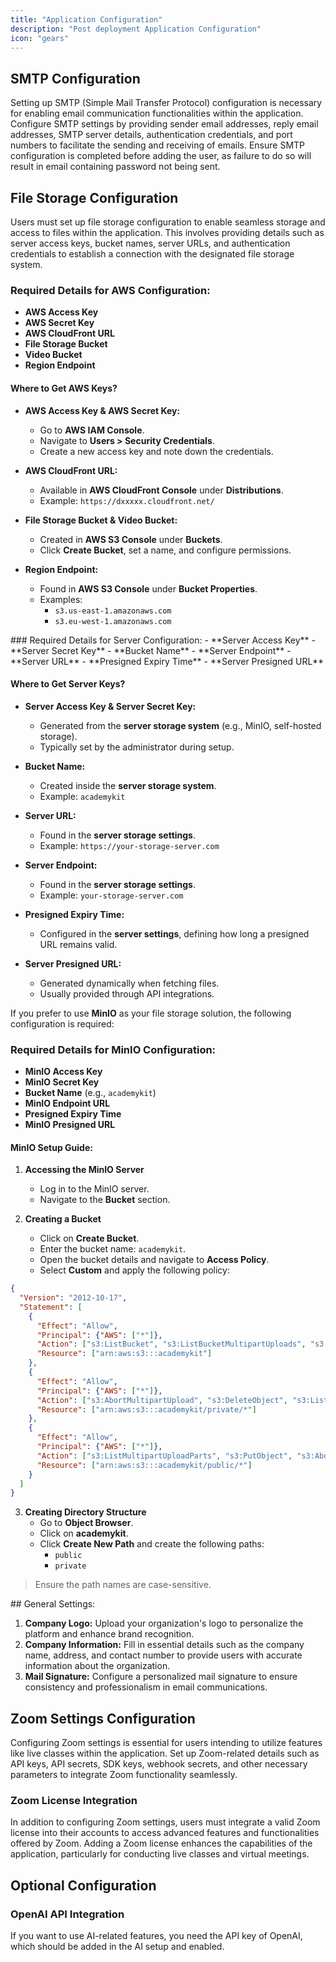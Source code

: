 ```yaml
---
title: "Application Configuration"
description: "Post deployment Application Configuration"
icon: "gears"
---
```


## SMTP Configuration

Setting up SMTP (Simple Mail Transfer Protocol) configuration is necessary for enabling email communication functionalities within the application. Configure SMTP settings by providing sender email addresses, reply email addresses, SMTP server details, authentication credentials, and port numbers to facilitate the sending and receiving of emails.
<Note>
  Ensure SMTP configuration is completed before adding the user, as
  failure to do so will result in email containing password not being sent.
</Note>

## File Storage Configuration

Users must set up file storage configuration to enable seamless storage and access to files within the application. This involves providing details such as server access keys, bucket names, server URLs, and authentication credentials to establish a connection with the designated file storage system.

<AccordionGroup>
<Accordion title="AWS File Storage Configuration">

### Required Details for AWS Configuration:
- **AWS Access Key**
- **AWS Secret Key**
- **AWS CloudFront URL**
- **File Storage Bucket**
- **Video Bucket**
- **Region Endpoint**

#### Where to Get AWS Keys?
- **AWS Access Key & AWS Secret Key:**
  - Go to **AWS IAM Console**.
  - Navigate to **Users > Security Credentials**.
  - Create a new access key and note down the credentials.

- **AWS CloudFront URL:**
  - Available in **AWS CloudFront Console** under **Distributions**.
  - Example: `https://dxxxxx.cloudfront.net/`

- **File Storage Bucket & Video Bucket:**
  - Created in **AWS S3 Console** under **Buckets**.
  - Click **Create Bucket**, set a name, and configure permissions.

- **Region Endpoint:**
  - Found in **AWS S3 Console** under **Bucket Properties**.
  - Examples:
    - `s3.us-east-1.amazonaws.com`
    - `s3.eu-west-1.amazonaws.com`
</Accordion>
<Accordion title="Server-based File Storage Configuration">
### Required Details for Server Configuration:
- **Server Access Key**
- **Server Secret Key**
- **Bucket Name**
- **Server Endpoint**
- **Server URL**
- **Presigned Expiry Time**
- **Server Presigned URL**

#### Where to Get Server Keys?
- **Server Access Key & Server Secret Key:**
  - Generated from the **server storage system** (e.g., MinIO, self-hosted storage).
  - Typically set by the administrator during setup.

- **Bucket Name:**
  - Created inside the **server storage system**.
  - Example: `academykit`

- **Server URL:**
  - Found in the **server storage settings**.
  - Example: `https://your-storage-server.com`

- **Server Endpoint:**
  - Found in the **server storage settings**.
  - Example: `your-storage-server.com`

- **Presigned Expiry Time:**
  - Configured in the **server settings**, defining how long a presigned URL remains valid.

- **Server Presigned URL:**
  - Generated dynamically when fetching files.
  - Usually provided through API integrations.
<Accordion title="MinIO File Storage Configuration">

If you prefer to use **MinIO** as your file storage solution, the following configuration is required:

### Required Details for MinIO Configuration:
- **MinIO Access Key**
- **MinIO Secret Key**
- **Bucket Name** (e.g., `academykit`)
- **MinIO Endpoint URL**
- **Presigned Expiry Time**
- **MinIO Presigned URL**

#### MinIO Setup Guide:
1. **Accessing the MinIO Server**
   - Log in to the MinIO server.
   - Navigate to the **Bucket** section.

2. **Creating a Bucket**
   - Click on **Create Bucket**.
   - Enter the bucket name: `academykit`.
   - Open the bucket details and navigate to **Access Policy**.
   - Select **Custom** and apply the following policy:

```json
{
  "Version": "2012-10-17",
  "Statement": [
    {
      "Effect": "Allow",
      "Principal": {"AWS": ["*"]},
      "Action": ["s3:ListBucket", "s3:ListBucketMultipartUploads", "s3:GetBucketLocation"],
      "Resource": ["arn:aws:s3:::academykit"]
    },
    {
      "Effect": "Allow",
      "Principal": {"AWS": ["*"]},
      "Action": ["s3:AbortMultipartUpload", "s3:DeleteObject", "s3:ListMultipartUploadParts", "s3:PutObject"],
      "Resource": ["arn:aws:s3:::academykit/private/*"]
    },
    {
      "Effect": "Allow",
      "Principal": {"AWS": ["*"]},
      "Action": ["s3:ListMultipartUploadParts", "s3:PutObject", "s3:AbortMultipartUpload", "s3:DeleteObject", "s3:GetObject"],
      "Resource": ["arn:aws:s3:::academykit/public/*"]
    }
  ]
}
```

3. **Creating Directory Structure**
   - Go to **Object Browser**.
   - Click on **academykit**.
   - Click **Create New Path** and create the following paths:
     - `public`
     - `private`

> Ensure the path names are case-sensitive.
</Accordion>
</Accordion>
</AccordionGroup>
## General Settings:

1. **Company Logo:** Upload your organization's logo to personalize the platform and enhance brand recognition.
2. **Company Information:** Fill in essential details such as the company name, address, and contact number to provide users with accurate information about the organization.
3. **Mail Signature:** Configure a personalized mail signature to ensure consistency and professionalism in email communications.

## Zoom Settings Configuration

Configuring Zoom settings is essential for users intending to utilize features like live classes within the application. Set up Zoom-related details such as API keys, API secrets, SDK keys, webhook secrets, and other necessary parameters to integrate Zoom functionality seamlessly.

### Zoom License Integration

In addition to configuring Zoom settings, users must integrate a valid Zoom license into their accounts to access advanced features and functionalities offered by Zoom. Adding a Zoom license enhances the capabilities of the application, particularly for conducting live classes and virtual meetings.

## Optional Configuration

### OpenAI API Integration

If you want to use AI-related features, you need the API key of OpenAI, which should be added in the AI setup and enabled.
